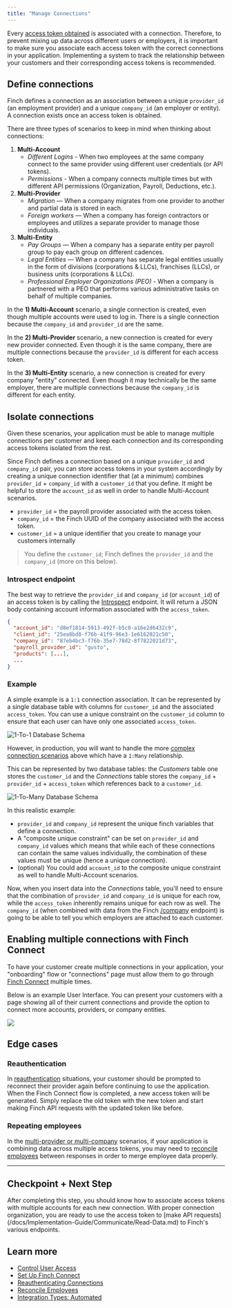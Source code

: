 ```yaml
---
title: "Manage Connections"
---
```


Every [access token obtained](/docs/Implementation-Guide/Connect/Retrieve-Access-Token.md) is associated with a connection. Therefore, to prevent mixing up data across different users or employers, it is important to make sure you associate each access token with the correct connections in your application. Implementing a system to track the relationship between your customers and their corresponding access tokens is recommended. 

## Define connections

Finch defines a connection as an association between a unique `provider_id` (an employment provider) and a unique `company_id` (an employer or entity). A connection exists once an access token is obtained.

There are three types of scenarios to keep in mind when thinking about connections:

1. **Multi-Account**
    - _Different Logins_ - When two employees at the same company connect to the same provider using different user credentials (or API tokens).
    - _Permissions_ - When a company connects multiple times but with different API permissions (Organization, Payroll, Deductions, etc.).  
1. **Multi-Provider**
    - _Migration_ — When a company migrates from one provider to another and partial data is stored in each.
    - _Foreign workers_ — When a company has foreign contractors or employees and utilizes a separate provider to manage those individuals. 
1. **Multi-Entity**
    - _Pay Groups_ — When a company has a separate entity per payroll group to pay each group on different cadences.
    - _Legal Entities_ — When a company has separate legal entities usually in the form of divisions (corporations & LLCs), franchises (LLCs), or business units (corporations & LLCs).
    - _Professional Employer Organizations (PEO)_ - When a company is partnered with a PEO that performs various administrative tasks on behalf of multiple companies. 

In the **1) Multi-Account** scenario, a single connection is created, even though multiple accounts were used to log in. There is a single connection because the `company_id` and `provider_id` are the same.

In the **2) Multi-Provider** scenario, a new connection is created for every new provider connected. Even though it is the same company, there are multiple connections because the `provider_id` is different for each access token. 

In the **3) Multi-Entity** scenario, a new connection is created for every company "entity" connected. Even though it may technically be the same employer, there are multiple connections because the `company_id` is different for each entity. 

## Isolate connections

Given these scenarios, your application must be able to manage multiple connections per customer and keep each connection and its corresponding access tokens isolated from the rest. 

Since Finch defines a connection based on a unique `provider_id` and `company_id` pair, you can store access tokens in your system accordingly by creating a unique connection identifier that (at a minimum) combines `provider_id` + `company_id` with a `customer_id` that you define. It might be helpful to store the `account_id` as well in order to handle Multi-Account scenarios.

- `provider_id` = the payroll provider associated with the access token.
- `company_id` = the Finch UUID of the company associated with the access token.
- `customer_id` = a unique identifier that you create to manage your customers internally

> You define the `customer_id`; Finch defines the `provider_id` and the `company_id` (more on this below). 


### Introspect endpoint

The best way to retrieve the `provider_id` and `company_id` (or `account_id`) of an access token is by calling the [Introspect](https://developer.tryfinch.com/docs/reference/eee6e798b0f93-introspect) endpoint. It will return a JSON body containing account information associated with the `access_token`.  

```json Example /introspect response
{
  "account_id": "d8ef1814-5913-492f-b5c0-a16e2d6432c9",
  "client_id": "25ea8bd8-f76b-41f9-96e3-1e6162021c50",
  "company_id": "87eb4bc3-f76b-35e7-78d2-8f7822021d73",
  "payroll_provider_id": "gusto",
  "products": [...],
  ...
}
```

### Example

A simple example is a `1:1` connection association. It can be represented by a single database table with columns for `customer_id` and the associated `access_token`. You can use a unique constraint on the `customer_id` column to ensure that each user can have only one associated `access_token`.


![1-To-1 Database Schema](../../../assets/images/manage-connections/single-connection-database.jpg)

However, in production, you will want to handle the more [complex connection scenarios](#define-connections) above which have a `1:Many` relationship.

This can be represented by two database tables: the *Customers* table one stores the `customer_id` and the *Connections* table stores the `company_id` + `provider_id` + `access_token` which references back to a `customer_id`.


![1-To-Many Database Schema](../../../assets/images/manage-connections/multiple-connection-database.jpg)

In this realistic example:

- `provider_id` and `company_id` represent the unique finch variables that define a connection.
- A "composite unique constraint" can be set on `provider_id` and `company_id` values which means that while each of these connections can contain the same values individually, the combination of these values must be unique (hence a unique connection).
- (optional) You could add `account_id` to the composite unique constraint as well to handle Multi-Account scenarios.

Now, when you insert data into the *Connections* table, you'll need to ensure that the combination of `provider_id` and `company_id` is unique for each row, while the `access_token` inherently remains unique for each row as well. The `company_id` (when combined with data from the Finch [/company](https://developer.tryfinch.com/docs/reference/33162be1eed72-company) endpoint) is going to be able to tell you which employers are attached to each customer.

## Enabling multiple connections with Finch Connect

To have your customer create multiple connections in your application, your "onboarding" flow or "connections" page must allow them to go through [Finch Connect](/docs/Implementation-Guide/Connect/Set-Up-Finch-Connect.md) multiple times.


Below is an example User Interface. You can present your customers with a page showing all of their current connections and provide the option to connect more accounts, providers, or company entities.


![](../../../assets/images/manage-connections/multiple-connections-UI.png)

## Edge cases

### Reauthentication

In [reauthentication](docs/Developer-Resources/Reauthentication.md) situations, your customer should be prompted to reconnect their provider again before continuing to use the application. When the Finch Connect flow is completed, a new access token will be generated. Simply replace the old token with the new token and start making Finch API requests with the updated token like before.

### Repeating employees

In the [multi-provider or multi-company](#define-connections) scenarios, if your application is combining data across multiple access tokens, you may need to [reconcile employees](docs/Developer-Resources/Reconcile-employees.md) between responses in order to merge employee data properly.

---

## Checkpoint + Next Step
<Check>
 After completing this step, you should know how to associate access tokens with multiple accounts for each new connection. With proper connection organization, you are ready to use the access token to [make API requests](/docs/Implementation-Guide/Communicate/Read-Data.md) to Finch's various endpoints.
</Check>


## Learn more

- [Control User Access](/docs/Implementation-Guide/Secure/Control-Access.md)
- [Set Up Finch Connect](/docs/Implementation-Guide/Connect/Set-Up-Finch-Connect.md)
- [Reauthenticating Connections](/docs/Developer-Resources/Reauthentication.md)
- [Reconcile Employees](/docs/Developer-Resources/Reconcile-employees.md)
- [Integration Types: Automated](/docs/Integrations/Integration-Types.md#automated)
